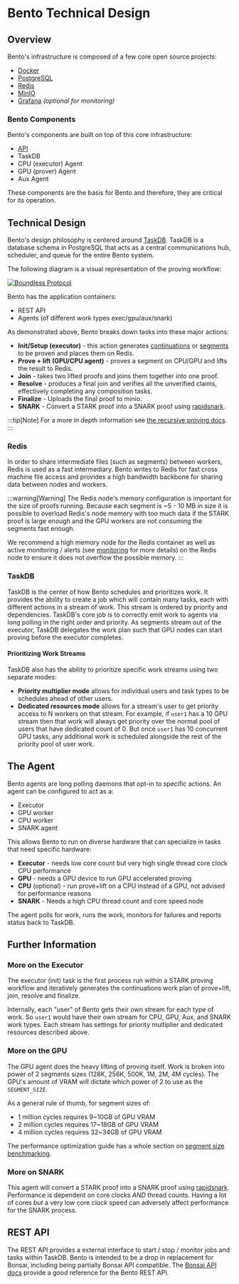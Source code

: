 # Bento Technical Design

## Overview

Bento's infrastructure is composed of a few core open source projects:

- [Docker](https://docs.docker.com/get-started/docker-overview)
- [PostgreSQL](https://www.postgresql.org)
- [Redis](https://redis.io)
- [MinIO](https://min.io)
- [Grafana](https://grafana.com) _(optional for monitoring)_

### Bento Components

Bento's components are built on top of this core infrastructure:

- [API](#rest-api)
- TaskDB
- CPU (executor) Agent
- GPU (prover) Agent
- Aux Agent

These components are the basis for Bento and therefore, they are critical for its operation.

## Technical Design

Bento's design philosophy is centered around [TaskDB](#taskdb). TaskDB is a database schema in PostgreSQL that acts as a central communications hub, scheduler, and queue for the entire Bento system.

The following diagram is a visual representation of the proving workflow:

<a href="/bento_technical_diagram.png">
  <img src="/bento_technical_diagram.png" alt="Boundless Protocol" />
</a>

Bento has the application containers:

- REST API
- Agents (of different work types exec/gpu/aux/snark)

As demonstrated above, Bento breaks down tasks into these major actions:

- **Init/Setup (executor)** - this action generates [continuations](https://dev.risczero.com/terminology#continuations) or [segments](https://dev.risczero.com/terminology#segment) to be proven and places them on Redis.
- **Prove + lift (GPU/CPU agent)** - proves a segment on CPU/GPU and lifts the result to Redis.
- **Join** - takes two lifted proofs and joins them together into one proof.
- **Resolve** - produces a final join and verifies all the unverified claims, effectively completing any composition tasks.
- **Finalize** - Uploads the final proof to minio.
- **SNARK** - Convert a STARK proof into a SNARK proof using [rapidsnark](https://github.com/iden3/rapidsnark).

:::tip[Note]
For a more in depth information see [the recursive proving docs](https://dev.risczero.com/api/recursion).
:::

### Redis

In order to share intermediate files (such as segments) between workers, Redis is used as a fast intermediary. Bento writes to Redis for fast cross machine file access and provides a high bandwidth backbone for sharing data between nodes and workers.

:::warning[Warning]
The Redis node's memory configuration is important for the size of proofs running. Because each segment is \~5 - 10 MB in size it is possible to overload Redis's node memory with too much data if the STARK proof is large enough and the GPU workers are not consuming the segments fast enough.

We recommend a high memory node for the Redis container as well as active monitoring / alerts (see [monitoring](/provers/monitoring) for more details) on the Redis node to ensure it does not overflow the possible memory.
:::

### TaskDB

TaskDB is the center of how Bento schedules and prioritizes work. It provides the ability to create a job which will contain many tasks, each with different actions in a stream of work. This stream is ordered by priority and dependencies. TaskDB's core job is to correctly emit work to agents via long polling in the right order and priority. As segments stream out of the executor, TaskDB delegates the work plan such that GPU nodes can start proving before the executor completes.

#### Prioritizing Work Streams

TaskDB also has the ability to prioritize specific work streams using two separate modes:

- **Priority multiplier mode** allows for individual users and task types to be schedules ahead of other users.
- **Dedicated resources mode** allows for a stream's user to get priority access to N workers on that stream. For example, if `user1` has a 10 GPU stream then that work will always get priority over the normal pool of users that have dedicated count of 0. But once `user1` has 10 concurrent GPU tasks, any additional work is scheduled alongside the rest of the priority pool of user work.

## The Agent

Bento agents are long polling daemons that opt-in to specific actions. An agent can be configured to act as a:

- Executor
- GPU worker
- CPU worker
- SNARK agent

This allows Bento to run on diverse hardware that can specialize in tasks that need specific hardware:

- **Executor** - needs low core count but very high single thread core clock CPU performance
- **GPU** - needs a GPU device to run GPU accelerated proving
- **CPU** (optional) - run prove+lift on a CPU instead of a GPU, not advised for performance reasons
- **SNARK** - Needs a high CPU thread count and core speed node

The agent polls for work, runs the work, monitors for failures and reports status back to TaskDB.

## Further Information

### More on the Executor

The executor (init) task is the first process run within a STARK proving workflow and iteratively generates the continuations work plan of prove+lift, join, resolve and finalize.

Internally, each "user" of Bento gets their own stream for each type of work. So `user1` would have their own stream for CPU, GPU, Aux, and SNARK work types. Each stream has settings for priority multiplier and dedicated resources described above.

### More on the GPU

The GPU agent does the heavy lifting of proving itself. Work is broken into power of 2 segments sizes (128K, 256K, 500K, 1M, 2M, 4M cycles). The GPU's amount of VRAM will dictate which power of 2 to use as the `SEGMENT_SIZE`.

As a general rule of thumb, for segment sizes of:

- 1 million cycles requires 9\~10GB of GPU VRAM
- 2 million cycles requires 17\~18GB of GPU VRAM
- 4 million cycles requires 32\~34GB of GPU VRAM

The performance optimization guide has a whole section on [segment size benchmarking](/provers/performance-optimization#finding-the-maximum-segment_size-for-gpu-vram).

### More on SNARK

This agent will convert a STARK proof into a SNARK proof using [rapidsnark](https://github.com/iden3/rapidsnark). Performance is dependent on core clocks *AND* thread counts. Having a lot of cores *but* a very low core clock speed can adversely affect performance for the SNARK process.

## REST API

The REST API provides a external interface to start / stop / monitor jobs and tasks within TaskDB. Bento is intended to be a drop in replacement for Bonsai, including being partially Bonsai API compatible. The [Bonsai API docs](https://api.bonsai.xyz/swagger-ui/) provide a good reference for the Bento REST API.
